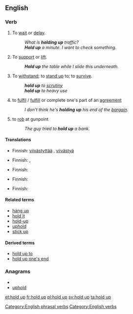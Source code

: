 {{also|hold-up}}
==English==

===Verb===
{{en-verb|holds up|holding up|held up|held up}}

# {{idiomatic}} To [[wait]] or [[delay]].
#: ''What is '''holding up''' traffic?''
#: '''''Hold up''' a minute.  I want to check something.''
# To [[support]] or [[lift]].
#: '''''Hold up''' the table while I slide this underneath.''
# {{idiomatic}} To [[withstand]]; to [[stand up]] to; to [[survive]].
#: '''''hold up''' to [[scrutiny]]''
#: '''''hold up''' to heavy use''
# {{idiomatic}} to [[fulfil]] / [[fulfill]] or complete one's part of an [[agreement]]
#: ''I don't think he's '''holding up''' his end of the [[bargain]].''
# {{idiomatic}} to [[rob]] at gunpoint
#: ''The guy tried to '''hold up''' a bank.''

====Translations====
{{trans-top|to wait or delay}}
* Finnish: [[viivästyttää]] {{qualifier|transitive}}, [[viivästyä]] {{qualifier|intransitive}}
{{trans-mid}}
{{trans-bottom}}

{{trans-top|to support or lift}}
* Finnish: {{t+|fi|nostaa}}, {{t-|fi|kohottaa}}
{{trans-mid}}
{{trans-bottom}}

{{trans-top|(idiomatic) to withstand; to stand up to; to survive}}
* Finnish: {{t+|fi|kestää}}
{{trans-mid}}
{{trans-bottom}}

{{trans-top|(idiomatic) to fulfil / fulfill or complete one's part of an agreement}}
* Finnish: {{t+|fi|täyttää}}
{{trans-mid}}
{{trans-bottom}}

{{trans-top|(idiomatic) to rob at gunpoint}}
* Finnish: {{t+|fi|ryöstää}}
{{trans-mid}}
{{trans-bottom}}

====Related terms====
* [[hang up]]
* [[hold it]]
* [[hold-up]]
* [[uphold]]
* [[stick up]]

====Derived terms====
* [[hold up to]]
* [[hold up one's end]]

===Anagrams===
* {{alphagram|dhlopu}}
* [[uphold#English|uphold]]

[[Category:English phrasal verbs]]
[[Category:English verbs]]

[[et:hold up]]
[[fr:hold up]]
[[pl:hold up]]
[[sv:hold up]]
[[ta:hold up]]
